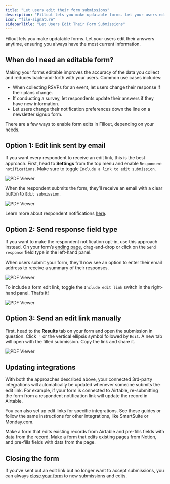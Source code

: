 ```yaml
---
title: "Let users edit their form submissions"
description: "Fillout lets you make updatable forms. Let your users edit their answers anytime, ensuring you always have the most current information."
icon: "file-signature"
sidebarTitle: "Let Users Edit Their Form Submissions"
---
```


Fillout lets you make updatable forms. Let your users edit their answers anytime, ensuring you always have the most current information.

## When do I need an editable form?

Making your forms editable improves the accuracy of the data you collect and reduces back-and-forth with your users. Common use cases includes:

- When collecting RSVPs for an event, let users change their response if their plans change.
- If conducting a survey, let respondents update their answers if they have new information.
- Let users change their notification preferences down the line on a newsletter signup form.

There are a few ways to enable form edits in Fillout, depending on your needs.

## Option 1: Edit link sent by email

If you want every respondent to receive an edit link, this is the best approach. First, head to **Settings** from the top menu and enable `Respondent notifications`. Make sure to toggle `Include a link to edit submission`.

<Frame>
<img src="/images/guides/image-8.png" alt="PDF Viewer" />
</Frame>

When the respondent submits the form, they’ll receive an email with a clear button to `Edit submission`.

<Frame>
<img src="/images/guides/image-9.png" alt="PDF Viewer" />
</Frame>

Learn more about respondent notifications [here](/help/respondent-emails).

## Option 2: Send response field type

If you want to make the respondent notification opt-in, use this approach instead. On your form’s [ending page](/help/ending-page), drag-and-drop or click on the `Send response` field type in the left-hand panel.

When users submit your form, they’ll now see an option to enter their email address to receive a summary of their responses.

<Frame>
<img src="/images/guides/image-10.png" alt="PDF Viewer" />
</Frame>

To include a form edit link, toggle the `Include edit link` switch in the right-hand panel. That’s it!

<Frame>
<img src="/images/guides/image-11.png" alt="PDF Viewer" />
</Frame>

## Option 3: Send an edit link manually

First, head to the **Results** tab on your form and open the submission in question. Click `⋮` or the vertical ellipsis symbol followed by `Edit`. A new tab will open with the filled submission. Copy the link and share it.

<Frame>
<img src="/images/guides/image-12.png" alt="PDF Viewer" />
</Frame>

## Updating integrations

With both the approaches described above, your connected 3rd-party integrations will automatically be updated whenever someone submits the edit link. For example, if your form is connected to Airtable, re-submitting the form from a respondent notification link will update the record in Airtable.

You can also set up edit links for specific integrations. See these guides or follow the same instructions for other integrations, like SmartSuite or Monday.com.

<CardGroup cols={3}>
  <Card title="Update existing Airtable records with a form" href="/help/airtable-update-form" icon="table-layout" iconType="regular" color="#FFC738">
  Make a form that edits existing records from Airtable and pre-fills fields with data from the record.
  </Card>
  <Card title="Update existing Notion pages with a form" href="/help/notion-update-form" icon="book" iconType="regular" color="#FFC738">
  Make a form that edits existing pages from Notion, and pre-fills fields with data from the page.
  </Card>
</CardGroup>


## Closing the form

If you’ve sent out an edit link but no longer want to accept submissions, you can always [close your form](/help/manage-form-access) to new submissions and edits.
